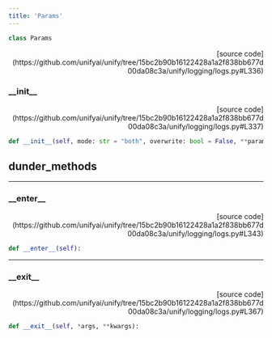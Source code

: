 ```yaml
---
title: 'Params'
---
```


```python
class Params
```

<p align="right">[source code](https://github.com/unifyai/unify/tree/15bc2b90b16122428a1a2f838bb677d00da08c3a/unify/logging/logs.py#L336)</p>



### \_\_init\_\_

<p align="right">[source code](https://github.com/unifyai/unify/tree/15bc2b90b16122428a1a2f838bb677d00da08c3a/unify/logging/logs.py#L337)</p>

```python
def __init__(self, mode: str = "both", overwrite: bool = False, **params):
```



## dunder_methods

---

### \_\_enter\_\_

<p align="right">[source code](https://github.com/unifyai/unify/tree/15bc2b90b16122428a1a2f838bb677d00da08c3a/unify/logging/logs.py#L343)</p>

```python
def __enter__(self):
```



---

### \_\_exit\_\_

<p align="right">[source code](https://github.com/unifyai/unify/tree/15bc2b90b16122428a1a2f838bb677d00da08c3a/unify/logging/logs.py#L367)</p>

```python
def __exit__(self, *args, **kwargs):
```

